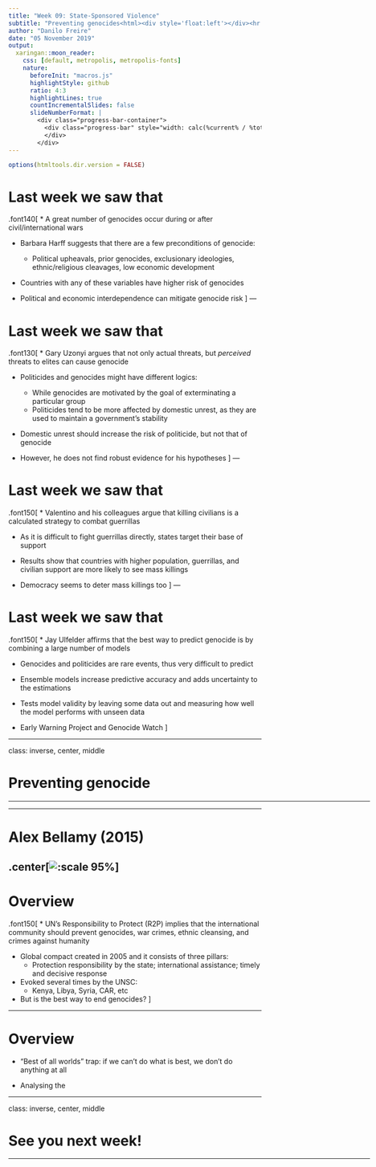 ```yaml
---
title: "Week 09: State-Sponsored Violence"
subtitle: "Preventing genocides<html><div style='float:left'></div><hr color='#EB811B' size=1px width=800px></html>"
author: "Danilo Freire"
date: "05 November 2019"
output: 
  xaringan::moon_reader:
    css: [default, metropolis, metropolis-fonts]
    nature: 
      beforeInit: "macros.js"
      highlightStyle: github
      ratio: 4:3
      highlightLines: true
      countIncrementalSlides: false
      slideNumberFormat: |
        <div class="progress-bar-container">
          <div class="progress-bar" style="width: calc(%current% / %total% * 100%);">
          </div>
        </div>
---
```


```r
options(htmltools.dir.version = FALSE)
```

<style>

.remark-slide-number {
  position: inherit;
}

.remark-slide-number .progress-bar-container {
  position: absolute;
  bottom: 0;
  height: 6px;
  display: block;
  left: 0;
  right: 0;
}

.remark-slide-number .progress-bar {
  height: 100%;
  background-color: #EB811B;
}

.orange {
  color: #EB811B;
}
</style>

# Last week we saw that

.font140[
* A great number of genocides occur during or after civil/international wars

* Barbara Harff suggests that there are a few preconditions of genocide:
	- Political upheavals, prior genocides, exclusionary ideologies, ethnic/religious cleavages, low economic development

* Countries with any of these variables have higher risk of genocides

* Political and economic interdependence can mitigate genocide risk 
]
---

# Last week we saw that

.font130[
* Gary Uzonyi argues that not only actual threats, but _perceived_ threats to elites can cause genocide

* Politicides and genocides might have different logics: 
	- While genocides are motivated by the goal of exterminating a particular group
	- Politicides tend to be more affected by domestic unrest, as they are used to maintain a government's stability

* Domestic unrest should increase the risk of politicide, but not that of genocide

* However, he does not find robust evidence for his hypotheses 
]
---

# Last week we saw that

.font150[
* Valentino and his colleagues argue that killing civilians is a calculated strategy to combat guerrillas

* As it is difficult to fight guerrillas directly, states target their base of support

* Results show that countries with higher population, guerrillas, and civilian support are more likely to see mass killings

* Democracy seems to deter mass killings too 
]
---

# Last week we saw that

.font150[
* Jay Ulfelder affirms that the best way to predict genocide is by combining a large number of models

* Genocides and politicides are rare events, thus very difficult to predict 

* Ensemble models increase predictive accuracy and adds uncertainty to the estimations

* Tests model validity by leaving some data out and measuring how well the model performs with unseen data

* Early Warning Project and Genocide Watch 
]

---

class: inverse, center, middle

# Preventing genocide 

<html><div style='float:left'></div><hr color='#EB811B' size=1px width=720px></html> 
---

# Alex Bellamy (2015)

.center[![:scale 95%](b00.png)]
---

# Overview 

.font150[
* UN's Responsibility to Protect (R2P) implies that the international community should prevent genocides, war crimes, ethnic cleansing, and crimes against humanity

* Global compact created in 2005 and it consists of three pillars:
	- Protection responsibility by the state; international assistance; timely and decisive response

* Evoked several times by the UNSC:
	- Kenya, Libya, Syria, CAR, etc

* But is the best way to end genocides?
]

---

# Overview 

* "Best of all worlds" trap: if we can't do what is best, we don't do anything at all

* Analysing the 


---

class: inverse, center, middle

# See you next week!

<html><div style='float:left'></div><hr color='#EB811B' size=1px width=720px></html> 

